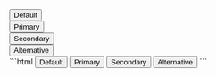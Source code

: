 
<DemoCard title="Fantasma">
<div className="grid gap-4 mt-6 xl:flex">
	<div>
		<button className="eolo-btn eolo-ghost">
			Default
		</button>
	</div>
	<div>
		<button className="eolo-btn eolo-ghost bg-primary text-primary hover:text-white dark:bg-primary dark:text-primary dark:hover:text-white">
			Primary
		</button>
	</div>
	<div>
		<button className="eolo-btn eolo-ghost bg-secondary text-secondary hover:text-white dark:bg-secondary dark:text-secondary dark:hover:text-white">
			Secondary
		</button>
	</div>
	<div>
		<button className="eolo-btn eolo-ghost bg-alt text-alt-600 hover:text-white dark:bg-alt dark:text-alt-600 dark:hover:text-white">
			Alternative
		</button>
	</div>
</div>

<DemoCardCode>
```html
<button class="eolo-btn eolo-ghost">
  Default
</button>

<button class="eolo-btn eolo-ghost bg-primary text-primary hover:text-white dark:bg-primary dark:text-primary dark:hover:text-white">
  Primary
</button>

<button class="eolo-btn eolo-ghost bg-secondary text-secondary hover:text-white dark:bg-secondary dark:text-secondary dark:hover:text-white">
  Secondary
</button>

<button class="eolo-btn eolo-ghost bg-alt text-alt-600 hover:text-white dark:bg-alt dark:text-alt-600 dark:hover:text-white">
  Alternative
</button>
```
</DemoCardCode>
</DemoCard>